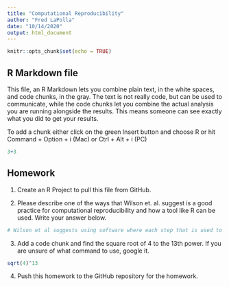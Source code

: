 ---
title: "Computational Reproducibility"
author: "Fred LaPolla"
date: "10/14/2020"
output: html_document
---

```{r setup, include=TRUE}
knitr::opts_chunk$set(echo = TRUE)
```

## R Markdown file

This file, an R Markdown lets you combine plain text, in the white spaces, and code chunks, in the gray. The text is not really code, but can be used to communicate, while the code chunks let you combine the actual analysis you are running alongside the results. This means someone can see exactly what you did to get your results.

To add a chunk either click on the green Insert button and choose R or hit Command + Option + i (Mac) or Ctrl + Alt + i (PC)

```{r}
3+3
```

## Homework

1) Create an R Project to pull this file from GitHub. 

2) Please describe one of the ways that Wilson et. al. suggest is a good practice for computational reproducibility and how a tool like R can be used. Write your answer below.

```{r}
# Wilson et al suggests using software where each step that is used to process data can be delineated and explained why it was used for that purpose. One such tool is R, which is very useful in that regard. We can (1) show our work by listing all the commands used, in order, to sort through and analyze the data, and (2) we can insert comments with a hastag (such as what I'm doing here) in order to record and explain certain steps so that other people can follow the flow of reasoning in data analysis. This allows for other researchers to reproduce the findings pulled from your analysis and serves as a record of what was done.
```


3) Add a code chunk and find the square root of 4 to the 13th power. If you are unsure of what command to use, google it. 

```{r}
sqrt(4)^13
```

4) Push this homework to the GitHub repository for the homework. 





